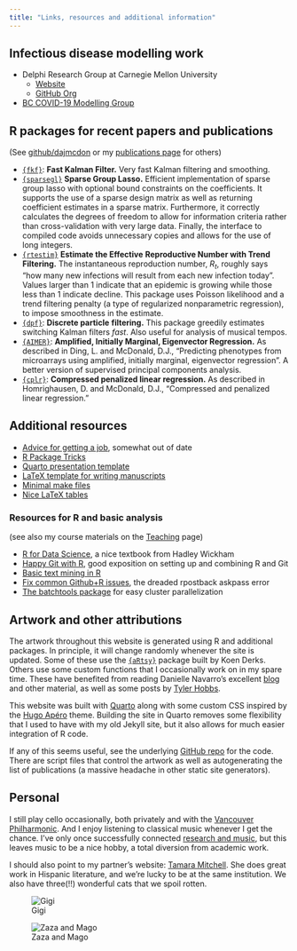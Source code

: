```yaml
---
title: "Links, resources and additional information"
---
```


## Infectious disease modelling work

* Delphi Research Group at Carnegie Mellon University
    - [Website](https://delphi.cmu.edu)
    - [GitHub Org](http://github.com/cmu-delphi)

* [BC COVID-19 Modelling Group](https://bccovid-19group.ca)


## R packages for recent papers and publications

(See [github/dajmcdon](http://github.com/dajmcdon) or my
  [publications page](/research/all-pubs.html) for others)
  
* [`{fkf}`](https://waternumbers.github.io/FKF/index.html): __Fast Kalman Filter.__
  Very fast Kalman filtering and smoothing. 
* [`{sparsegl}`](https://dajmcdon.github.io/sparsegl/) __Sparse Group Lasso.__
    Efficient implementation of sparse group lasso with optional bound constraints
    on the coefficients. It supports the use of a sparse design matrix as well 
    as returning coefficient estimates in a sparse matrix. Furthermore, it 
    correctly calculates the degrees of freedom to allow for information criteria
    rather than cross-validation with very large data. Finally, the interface to
    compiled code avoids unnecessary copies and allows for the use of long integers.
* [`{rtestim}`](https://dajmcdon.github.io/rtestim) __Estimate the Effective__ 
    __Reproductive Number with Trend Filtering.__ The instantaneous reproduction
    number, $R_t$, roughly says "how
    many new infections will result from each new infection today".
    Values larger than 1 indicate that an epidemic is growing while those
    less than 1 indicate decline.  This package uses Poisson likelihood and a 
    trend filtering penalty (a type of regularized 
    nonparametric regression), to impose smoothness in the estimate.
* [`{dpf}`](http://github.com/dajmcdon/dpf): __Discrete particle__
  __filtering.__ This package greedily estimates switching Kalman filters
  *fast*. Also useful for analysis of musical tempos.
* [`{AIMER}`](http://github.com/dajmcdon/aimer): __Amplified, Initially Marginal, Eigenvector Regression.__ As described in Ding, L. and McDonald, D.J.,
"Predicting phenotypes from microarrays using amplified, initially
marginal, eigenvector regression". A better version of supervised
principal components analysis.
* [`{cplr}`](http://github.com/dajmcdon/cplr): __Compressed penalized linear regression.__ As described in Homrighausen, D. and McDonald, D.J.,
"Compressed and penalized linear regression." 


## Additional resources

* [Advice for getting a job](/other/market-advice.html), somewhat out of date
* [R Package Tricks](rpkg-tricks.qmd)
* [Quarto presentation template](https://github.com/dajmcdon/talk-template)
* [LaTeX template for writing manuscripts](https://github.com/dajmcdon/dajmcdon-latex)
* [Minimal make files](http://kbroman.org/minimal_make/)
* [Nice LaTeX tables](https://www.inf.ethz.ch/personal/markusp/teaching/guides/guide-tables.pdf)

### Resources for R and basic analysis

(see also my course materials on the [Teaching](/teaching/) page)

* [R for Data Science](http://r4ds.had.co.nz), a nice textbook from Hadley Wickham
* [Happy Git with R](http://happygitwithr.com), good exposition on setting up and combining R and Git
* [Basic text mining in R](https://rstudio-pubs-static.s3.amazonaws.com/265713_cbef910aee7642dc8b62996e38d2825d.html)
* [Fix common Github+R issues](http://ohi-science.org/manual/#rpostback-askpass-error), the dreaded rpostback askpass error
* [The batchtools package](https://mllg.github.io/batchtools/index.html) for easy cluster parallelization

## Artwork and other attributions

The artwork throughout this website is generated using R and additional packages.
In principle, it will change randomly whenever the site is updated. Some of 
these use the [`{aRtsy}`](https://koenderks.github.io/aRtsy/index.html) package 
built by Koen Derks. Others use some custom functions that I occasionally work 
on in my spare time. These have benefited from reading Danielle Navarro's 
excellent [blog](https://blog.djnavarro.net/#category=Art) and other material, 
as well as some posts by [Tyler Hobbs](https://tylerxhobbs.com/essays/2020/flow-fields). 

This website was built with [Quarto](https://quarto.org) along with some custom 
CSS inspired by the [Hugo Apéro](https://hugo-apero.netlify.app/contributors/) 
theme. Building the site in Quarto removes some flexibility that I used to have 
with my old Jekyll site, but it also allows for much easier integration of R code. 

If any of this seems useful, see the underlying [GitHub repo](https://github.com/dajmcdon/dajmcdon.github.io)
for the code. There are script files that control the artwork as well as 
autogenerating the list of publications (a massive headache in other static 
site generators).

## Personal

I still play cello occasionally, both privately and with the 
[Vancouver Philharmonic](https://www.vanphil.ca). And I enjoy listening to 
classical music whenever I get the chance. I've only once successfully 
connected [research and music](/chopin-2022-slides), but this leaves music to 
be a nice hobby, a total diversion from academic work.

I should also point to my partner's website: 
[Tamara Mitchell](https://tamaraleemitchell.github.io). She does great
work in Hispanic literature, and we're lucky to be at the same institution. We 
also have three(!!) wonderful cats that we spoil rotten.


::: {.column-page-inset-left layout="[66,33]"}

![Gigi](/assets/img/gigi.JPG)

![Zaza and Mago](/assets/img/zaza_mago.jpeg)
:::

